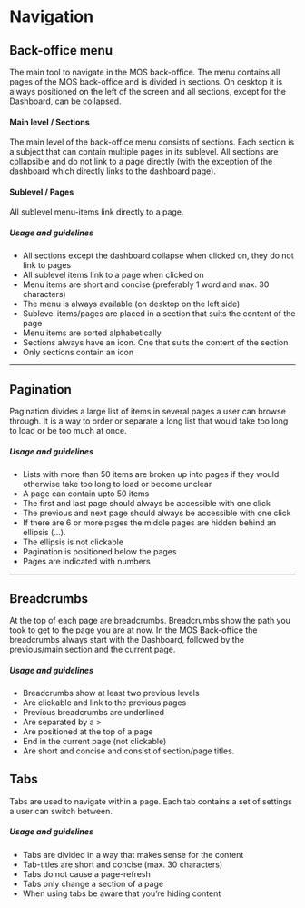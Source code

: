 
# Navigation

## Back-office menu

The main tool to navigate in the MOS back-office. The menu contains all pages of the MOS back-office and is divided in sections. On desktop it is always positioned on the left of the screen and all sections, except for the Dashboard, can be collapsed. 

#### Main level / Sections
The main level of the back-office menu consists of sections. Each section is a subject that can contain multiple pages in its sublevel. All sections are collapsible and do not link to a page directly (with the exception of the dashboard which directly links to the dashboard page).

#### Sublevel / Pages
All sublevel menu-items link directly to a page.  

##### Usage and guidelines
* All sections except the dashboard collapse when clicked on, they do not link to pages 
* All sublevel items link to a page when clicked on
* Menu items are short and concise (preferably 1 word and max. 30 characters)
* The menu is always available (on desktop on the left side)
* Sublevel items/pages are placed in a section that suits the content of the page
* Menu items are sorted alphabetically
* Sections always have an icon. One that suits the content of the section
* Only sections contain an icon

***

## Pagination
Pagination divides a large list of items in several pages a user can browse through. It is a way to order or separate a long list that would take too long to load or be too much at once. 

##### Usage and guidelines
* Lists with more than 50 items are broken up into pages if they would otherwise take too long to load or become unclear
* A page can contain upto 50 items
* The first and last page should always be accessible with one click
* The previous and next page should always be accessible with one click
* If there are 6 or more pages the middle pages are hidden behind an ellipsis (...).
* The ellipsis is not clickable
* Pagination is positioned below the pages
* Pages are indicated with numbers

***

## Breadcrumbs
At the top of each page are breadcrumbs. Breadcrumbs show the path you took to get to the page you are at now. In the MOS Back-office the breadcrumbs always start with the Dashboard, followed by the previous/main section and the current page.  

##### Usage and guidelines
* Breadcrumbs show at least two previous levels
* Are clickable and link to the previous pages
* Previous breadcrumbs are underlined
* Are separated by a >
* Are positioned at the top of a page
* End in the current page (not clickable)
* Are short and concise and consist of section/page titles.

<BreadcrumbsExamples />

## Tabs
Tabs are used to navigate within a page. Each tab contains a set of settings a user can switch between. 

##### Usage and guidelines
* Tabs are divided in a way that makes sense for the content
* Tab-titles are short and concise (max. 30 characters)
* Tabs do not cause a page-refresh
* Tabs only change a section of a page
* When using tabs be aware that you’re hiding content


